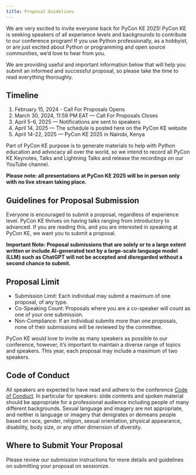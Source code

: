```yaml
---
title: Proposal Guidelines
---
```


We are very excited to invite everyone back for PyCon KE 2025! PyCon KE is seeking speakers of all experience levels and backgrounds to contribute to our conference program! If you use Python professionally, as a hobbyist, or are just excited about Python or programming and open source communities, we’d love to hear from you.

We are providing useful and important information below that will help you submit an informed and successful proposal, so please take the time to read everything thoroughly.

## Timeline

1. February 15, 2024 - Call For Proposals Opens
2. March 30, 2024, 11:59 PM EAT — Call For Proposals Closes
3. April 5-6, 2025 — Notifications are sent to speakers
4. April 14, 2025 — The schedule is posted here on the PyCon KE website
5. April 14-22, 2025 — PyCon KE 2025 in Nairobi, Kenya

Part of PyCon KE purpose is to generate materials to help with Python education and advocacy all over the world, so we intend to record all PyCon KE Keynotes, Talks and Lightning Talks and release the recordings on our YouTube channel.

**Please note: all presentations at PyCon KE 2025 will be in person only with no live stream taking place.**

## Guidelines for Proposal Submission

Everyone is encouraged to submit a proposal, regardless of experience level. PyCon KE thrives on having talks ranging from introductory to advanced. If you are reading this, and you are interested in speaking at PyCon KE, we want you to submit a proposal.

**Important Note: Proposal submissions that are solely or to a large extent written or include AI-generated text by a large-scale language model (LLM) such as ChatGPT will not be accepted and disregarded without a second chance to submit.**

## Proposal Limit

- Submission Limit: Each individual may submit a maximum of one proposal, of any type.
- Co-Speaking Count: Proposals where you are a co-speaker will count as one of your one submission.
- Non-Compliance: If an individual submits more than one proposals, none of their submissions will be reviewed by the committee.

PyCon KE would love to invite as many speakers as possible to our conference, however, it’s important to maintain a diverse range of topics and speakers. This year, each proposal may include a maximum of two speakers.

## Code of Conduct

All speakers are expected to have read and adhere to the conference [Code of Conduct](/code-of-conduct). In particular for speakers: slide contents and spoken material should be appropriate for a professional audience including people of many different backgrounds. Sexual language and imagery are not appropriate, and neither is language or imagery that denigrates or demeans people based on race, gender, religion, sexual orientation, physical appearance, disability, body size, or any other dimension of diversity.

## Where to Submit Your Proposal

Please review our submission instructions for more details and guidelines on submitting your proposal on sessionize.
